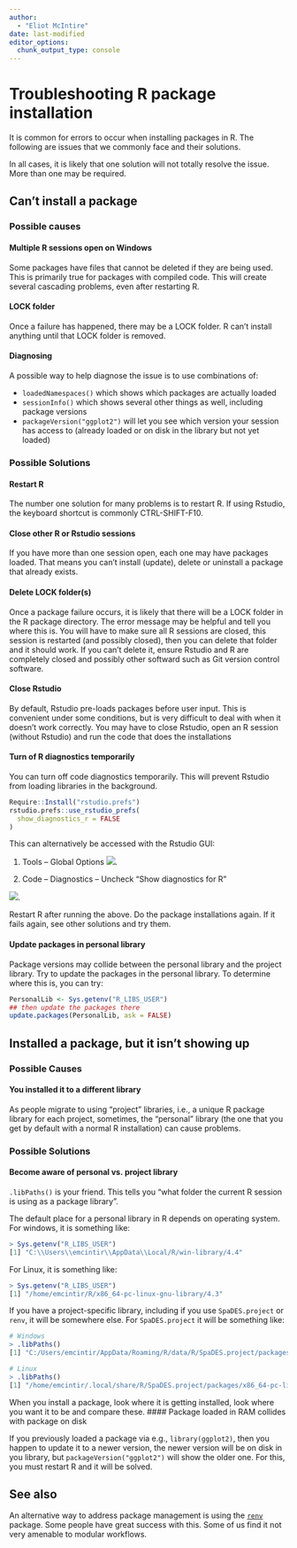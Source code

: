 ```yaml
---
author:
  - "Eliot McIntire"
date: last-modified
editor_options:
  chunk_output_type: console
---
```


# Troubleshooting R package installation {#sec-TroubleShoot}

It is common for errors to occur when installing packages in R. The following are issues that we commonly face and their solutions.

In all cases, it is likely that one solution will not totally resolve the issue. More than one may be required.

## Can't install a package

### Possible causes

#### Multiple R sessions open on Windows

Some packages have files that cannot be deleted if they are being used. This is primarily true for packages with compiled code. This will create several cascading problems, even after restarting R.

#### LOCK folder

Once a failure has happened, there may be a LOCK folder. R can't install anything until that LOCK folder is removed.

#### Diagnosing

A possible way to help diagnose the issue is to use combinations of: 

- `loadedNamespaces()` which shows which packages are actually loaded
- `sessionInfo()` which shows several other things as well, including package versions
- `packageVersion("ggplot2")` will let you see which version your session has access to (already loaded or on disk in the library but not yet loaded)

### Possible Solutions

#### Restart R

The number one solution for many problems is to restart R. If using Rstudio, the keyboard shortcut is commonly CTRL-SHIFT-F10.

#### Close other R or Rstudio sessions

If you have more than one session open, each one may have packages loaded. That means you can't install (update), delete or uninstall a package that already exists.

#### Delete LOCK folder(s)

Once a package failure occurs, it is likely that there will be a LOCK folder in the R package directory. The error message may be helpful and tell you where this is. You will have to make sure all R sessions are closed, this session is restarted (and possibly closed), then you can delete that folder and it should work. If you can't delete it, ensure Rstudio and R are completely closed and possibly other softward such as Git version control software. 

#### Close Rstudio 

By default, Rstudio pre-loads packages before user input. This is convenient under some conditions, but is very difficult to deal with when it doesn't work correctly. You may have to close Rstudio, open an R session (without Rstudio) and run the code that does the installations

#### Turn of R diagnostics temporarily

You can turn off code diagnostics temporarily. This will prevent Rstudio from loading libraries in the background.

```r
Require::Install("rstudio.prefs")
rstudio.prefs::use_rstudio_prefs(
  show_diagnostics_r = FALSE
)
```

This can alternatively be accessed with the Rstudio GUI:

1. Tools -- Global Options
![](assets/GUI to remove Code Diagnostics 1.PNG).

2. Code -- Diagnostics -- Uncheck "Show diagnostics for R"

![](assets/GUI to remove Code Diagnostics.PNG).


Restart R after running the above. Do the package installations again. If it fails again, see other solutions and try them.

#### Update packages in personal library

Package versions may collide between the personal library and the project library. Try to update the packages in the personal library. To determine where this is, you can try:

```r
PersonalLib <- Sys.getenv("R_LIBS_USER")
## then update the packages there
update.packages(PersonalLib, ask = FALSE)
```

## Installed a package, but it isn't showing up

### Possible Causes

#### You installed it to a different library

As people migrate to using "project" libraries, i.e., a unique R package library for each project, sometimes, the "personal" library (the one that you get by default with a normal R installation) can cause problems.

### Possible Solutions

#### Become aware of personal vs. project library

`.libPaths()` is your friend. This tells you "what folder the current R session is using as a package library".

The default place for a personal library in R depends on operating system. For windows, it is something like: 

```r
> Sys.getenv("R_LIBS_USER")
[1] "C:\\Users\\emcintir\\AppData\\Local/R/win-library/4.4"
```

For Linux, it is something like:

```r
> Sys.getenv("R_LIBS_USER")
[1] "/home/emcintir/R/x86_64-pc-linux-gnu-library/4.3"
```

If you have a project-specific library, including if you use `SpaDES.project` or `renv`, it will be somewhere else. For `SpaDES.project` it will be something like:

```r
# Windows
> .libPaths()
[1] "C:/Users/emcintir/AppData/Roaming/R/data/R/SpaDES.project/packages/x86_64-w64-mingw32/4.4"

# Linux
> .libPaths()
[1] "/home/emcintir/.local/share/R/SpaDES.project/packages/x86_64-pc-linux-gnu/4.3"
```

When you install a package, look where it is getting installed, look where you want it to be and compare these. 
#### Package loaded in RAM collides with package on disk

If you previously loaded a package via e.g., `library(ggplot2)`, then you happen to update it to a newer version, the newer version will be on disk in you library, but `packageVersion("ggplot2")` will show the older one. For this, you must restart R and it will be solved.



## See also

An alternative way to address package management is using the [`renv`](https://rstudio.github.io/renv/articles/renv.html) package. Some people have great success with this. Some of us find it not very amenable to modular workflows.

